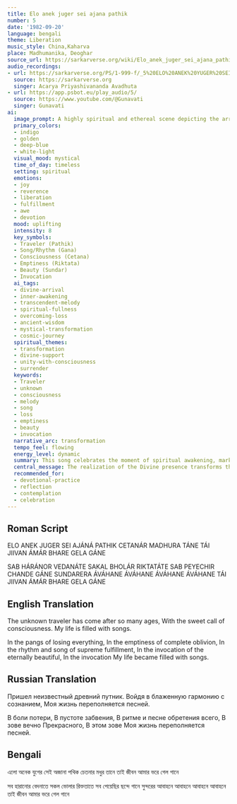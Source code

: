 ```yaml
---
title: Elo anek juger sei ajana pathik
number: 5
date: '1982-09-20'
language: bengali
theme: Liberation
music_style: China,Kaharva
place: Madhumanika, Deoghar
source_url: https://sarkarverse.org/wiki/Elo_anek_juger_sei_ajana_pathik
audio_recordings:
- url: https://sarkarverse.org/PS/1-999-f/_5%20ELO%20ANEK%20YUGER%20SEI%20AJA%27NA%27%20PATHIK.mp3
  source: https://sarkarverse.org
  singer: Acarya Priyashivananda Avadhuta
- url: https://app.psbot.eu/play_audio/5/
  source: https://www.youtube.com/@Gunavati
  singer: Gunavati
ai:
  image_prompt: A highly spiritual and ethereal scene depicting the arrival of the 'Age-old Unknown Traveler.' A subtle, luminous figure emerges from deep indigo shadows, symbolizing the transition from emptiness and loss (rikta) to divine fulfillment. The Traveler radiates streams of golden light and shimmering musical waveforms (the sweet melody of consciousness) that illuminate the surrounding space, filling it with vibrant energy. Composition should emphasize the dramatic shift from void to abundance, styled in mystical realism with flowing lines.
  primary_colors:
  - indigo
  - golden
  - deep-blue
  - white-light
  visual_mood: mystical
  time_of_day: timeless
  setting: spiritual
  emotions:
  - joy
  - reverence
  - liberation
  - fulfillment
  - awe
  - devotion
  mood: uplifting
  intensity: 8
  key_symbols:
  - Traveler (Pathik)
  - Song/Rhythm (Gana)
  - Consciousness (Cetana)
  - Emptiness (Riktata)
  - Beauty (Sundar)
  - Invocation
  ai_tags:
  - divine-arrival
  - inner-awakening
  - transcendent-melody
  - spiritual-fullness
  - overcoming-loss
  - ancient-wisdom
  - mystical-transformation
  - cosmic-journey
  spiritual_themes:
  - transformation
  - divine-support
  - unity-with-consciousness
  - surrender
  keywords:
  - Traveler
  - unknown
  - consciousness
  - melody
  - song
  - loss
  - emptiness
  - beauty
  - invocation
  narrative_arc: transformation
  tempo_feel: flowing
  energy_level: dynamic
  summary: This song celebrates the moment of spiritual awakening, marked by the arrival of the 'age-old unknown traveler' (the Divine/Consciousness). This arrival occurs with the 'sweet melody of consciousness' and instantly transforms a life previously defined by agony, total loss, and emptiness. The experience of this divine presence brings a profound sense of fullness, filling the life with rhythm, song, and the realization of ultimate beauty through heartfelt invocation.
  central_message: The realization of the Divine presence transforms the deepest human suffering and emptiness into profound spiritual fulfillment and overflowing joy.
  recommended_for:
  - devotional-practice
  - reflection
  - contemplation
  - celebration
---
```


## Roman Script

ELO ANEK JUGER SEI AJÁNÁ PATHIK
CETANÁR MADHURA TÁNE
TÁI JIIVAN ÁMÁR BHARE GELA GÁNE

SAB HÁRÁNOR VEDANÁTE
SAKAL BHOLÁR RIKTATÁTE
SAB PEYECHIR CHANDE GÁNE
SUNDARERA ÁVÁHANE
ÁVÁHANE ÁVÁHANE ÁVÁHANE
TÁI JIIVAN ÁMÁR BHARE GELA GÁNE

## English Translation

The unknown traveler has come after so many ages,
With the sweet call of consciousness.
My life is filled with songs.

In the pangs of losing everything,
In the emptiness of complete oblivion,
In the rhythm and song of supreme fulfillment,
In the invocation of the eternally beautiful,
In the invocation
My life became filled with songs.

## Russian Translation

Пришел неизвестный древний путник.
Войдя в блаженную гармонию с сознанием,
Моя жизнь переполняется песней.

В боли потери,
В пустоте забвения,
В ритме и песне обретения всего,
В зове вечно Прекрасного,
В этом зове
Моя жизнь переполняется песней.

## Bengali

এলো অনেক যুগের সেই অজানা পথিক
চেতনার মধুর তানে
তাই জীবন আমার ভরে গেল গানে

সব হারানোর বেদনাতে
সকল ভোলার রিক্ততাতে
সব পেয়েছির ছন্দে গানে
সুন্দরের আবাহনে
আবাহনে আবাহনে আবাহনে
তাই জীবন আমার ভরে গেল গানে
